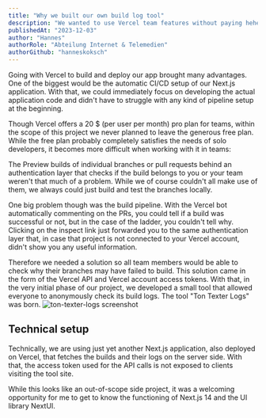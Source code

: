 ```yaml
---
title: "Why we built our own build log tool"
description: "We wanted to use Vercel team features without paying hehe"
publishedAt: "2023-12-03"
author: "Hannes"
authorRole: "Abteilung Internet & Telemedien"
authorGithub: "hanneskoksch"
---
```


Going with Vercel to build and deploy our app brought many advantages. One of the biggest would be the automatic CI/CD setup of our Next.js application. With that, we could immediately focus on developing the actual application code and didn't have to struggle with any kind of pipeline setup at the beginning.

Though Vercel offers a 20 $ (per user per month) pro plan for teams, within the scope of this project we never planned to leave the generous free plan. While the free plan probably completely satisfies the needs of solo developers, it becomes more difficult when working with it in teams:

The Preview builds of individual branches or pull requests behind an authentication layer that checks if the build belongs to you or your team weren't that much of a problem. While we of course couldn't all make use of them, we always could just build and test the branches locally.

One big problem though was the build pipeline. With the Vercel bot automatically commenting on the PRs, you could tell if a build was successful or not, but in the case of the ladder, you couldn't tell why. Clicking on the inspect link just forwarded you to the same authentication layer that, in case that project is not connected to your Vercel account, didn't show you any useful information.

Therefore we needed a solution so all team members would be able to check why their branches may have failed to build. This solution came in the form of the Vercel API and Vercel account access tokens. With that, in the very initial phase of our project, we developed a small tool that allowed everyone to anonymously check its build logs. The tool "Ton Texter Logs" was born.
![ton-texter-logs screenshot](/images/blog/Why-we-built-our-own-build-log-tool/Ton-texter-logs-screenshot.png)

## Technical setup

Technically, we are using just yet another Next.js application, also deployed on Vercel, that fetches the builds and their logs on the server side. With that, the access token used for the API calls is not exposed to clients visiting the tool site.

While this looks like an out-of-scope side project, it was a welcoming opportunity for me to get to know the functioning of Next.js 14 and the UI library NextUI.

